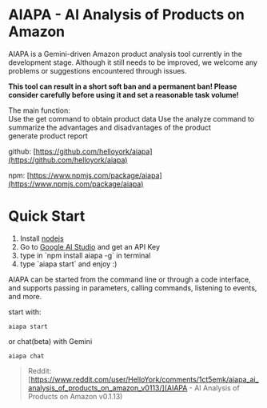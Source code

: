 # AIAPA - AI Analysis of Products on Amazon

AIAPA is a Gemini-driven Amazon product analysis tool currently in the development stage. Although it still needs to be improved, we welcome any problems or suggestions encountered through issues.

**This tool can result in a short soft ban and a permanent ban! Please consider carefully before using it and set a reasonable task volume!**

The main function:  
Use the get command to obtain product data Use the analyze command to summarize the advantages and disadvantages of the product  
generate product report

github: [https://github.com/helloyork/aiapa](https://github.com/helloyork/aiapa)

npm: [https://www.npmjs.com/package/aiapa](https://www.npmjs.com/package/aiapa)

# Quick Start

1. Install [nodejs](https://nodejs.org/en/download/)
2. Go to [Google AI Studio](https://makersuite.google.com/app/apikey) and get an API Key
3. type in \`npm install aiapa -g\` in terminal
4. type \`aiapa start\` and enjoy :)

AIAPA can be started from the command line or through a code interface, and supports passing in parameters, calling commands, listening to events, and more.

start with:

    aiapa start

or chat(beta) with Gemini

    aiapa chat
    
> Reddit: [https://www.reddit.com/user/HelloYork/comments/1ct5emk/aiapa_ai_analysis_of_products_on_amazon_v0113/](AIAPA - AI Analysis of Products on Amazon v0.1.13)